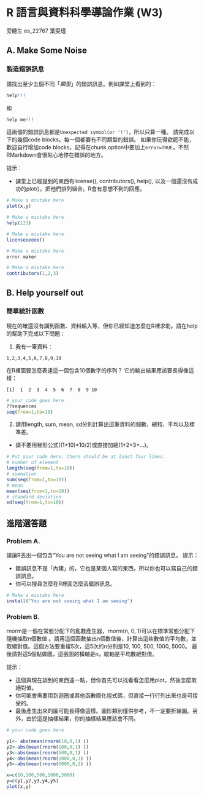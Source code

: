 R 語言與資料科學導論作業 (W3)
=============================

旁聽生  es_22767  葉雯瑾


## A. Make Some Noise

### 製造錯誤訊息
請找出至少五個不同「*類型*」的錯誤訊息。例如課堂上看到的：
```r
help!!!
```

和

```r
help me!!!
```

這兩個的錯誤訊息都是`Unexpected symbol(or '!')`，所以只算一種。
請完成以下的幾個code blocks。每一個都要有不同類型的錯誤。
如果你玩得欲罷不能，歡迎自行增加code blocks，記得在chunk option中要加上`error=TRUE`，不然RMarkdown會很貼心地停在錯誤的地方。

提示：  

* 課堂上已經提到的東西有license(), contributors(), help(), 
  以及一個還沒有成功的plot()，把他們排列組合，R會有意想不到的回應。

```r
# Make a mistake here
plot(x,y)
```

```r
# Make a mistake here
help(123)
```

```r
# Make a mistake here
licenseeeeee()
```

```r
# Make a mistake here
error maker
```

```r
# Make a mistake here
contributors(1,2,3)
```

## B. Help yourself out

### 簡單統計函數
現在的確還沒有講到函數、資料輸入等，但你已經知道怎麼在R裡求助。請在help的幫助下完成以下問題：


1. 我有一筆資料：
```
1,2,3,4,5,6,7,8,9,10
```
在R裡面要怎麼表達這一個包含10個數字的序列？
它的輸出結果應該要長得像這樣：
```
[1]  1  2  3  4  5  6  7  8  9 10
```
```r
# your code goes here
??sequences
seq(from=1,to=10)
```

2. 請用length, sum, mean, sd分別計算出這筆資料的個數、總和、平均以及標準差。  
* 請不要用梯形公式((1+10)*10/2)或直接加總(1+2+3+...)。

```r
# Put your code here, there should be at least four lines.
# number of element
length(seq(from=1,to=10))
# summation
sum(seq(from=1,to=10))
# mean
mean(seq(from=1,to=10))
# standard deviation
sd(seq(from=1,to=10))
```

## 進階選答題

### Problem A.

請讓R丟出一個包含"You are not seeing what I am seeing"的錯誤訊息。
提示：

* 錯誤訊息不是「內建」的，它也是某個人寫的東西。所以你也可以寫自己的錯誤訊息。
* 你可以搜尋怎麼在R裡面怎麼丟錯誤訊息。

```r
# Make a mistake here
install("You are not seeing what I am seeing")
```

### Problem B.

rnorm是一個在常態分配下的亂數產生器，rnorm(n, 0, 1)可以在標準常態分配下隨機抽取n個數值 。請用這個函數抽出n個數值後，計算出這些數值的平均數，並取絕對值。這個方法要重複5次，這5次的n分別是10, 100, 500, 1000, 5000。 最後請對這5個點做圖，這張圖的橫軸是n，縱軸是平均數絕對值。

提示：  

* 這個與現在談到的東西遠一點，但你首先可以找看看怎麼用plot，然後怎麼取絕對值。
* 你可能會需要用到迴圈或其他函數簡化程式碼，但直接一行行列出來也是可接受的。
* 最後產生出來的圖可能長得像這樣。圖形類別僅供參考，不一定要折線圖。另外，由於這是抽樣結果，你的抽樣結果應該會不同。

```r
# your code goes here

y1<- abs(mean(rnorm(10,0,1) ))
y2<-abs(mean(rnorm(100,0,1) ))
y3<-abs(mean(rnorm(500,0,1) ))
y4<-abs(mean(rnorm(1000,0,1) ))
y5<-abs(mean(rnorm(5000,0,1) ))

x=c(10,100,500,1000,5000)
y=c(y1,y2,y3,y4,y5)
plot(x,y)

```

